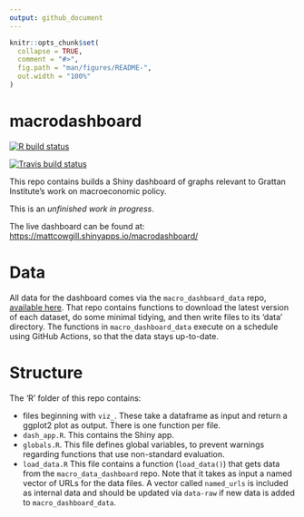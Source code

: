 ```yaml
---
output: github_document
---
```


<!-- README.md is generated from README.Rmd. Please edit that file -->

```r
knitr::opts_chunk$set(
  collapse = TRUE,
  comment = "#>",
  fig.path = "man/figures/README-",
  out.width = "100%"
)
```

# macrodashboard

<!-- badges: start -->
[![R build status](https://github.com/mattcowgill/macrodashboard/workflows/R-CMD-check/badge.svg)](https://github.com/mattcowgill/macrodashboard/actions)

[![Travis build status](https://travis-ci.org/mattcowgill/macrodashboard.svg?branch=master)](https://travis-ci.org/mattcowgill/macrodashboard)
<!-- badges: end -->

This repo contains builds a Shiny dashboard of graphs relevant to Grattan Institute's
work on macroeconomic policy.

This is an *unfinished work in progress*.

The live dashboard can be found at: [https://mattcowgill.shinyapps.io/macrodashboard/](https://mattcowgill.shinyapps.io/macrodashboard/)

# Data

All data for the dashboard comes via the `macro_dashboard_data` repo, [available here](https://github.com/MattCowgill/macro_dashboard_data/). That repo contains
functions to download the latest version of each dataset, do some minimal tidying,
and then write files to its 'data' directory. The functions in `macro_dashboard_data`
execute on a schedule using GitHub Actions, so that the data stays up-to-date.

# Structure

The 'R' folder of this repo contains:

 - files beginning with `viz_`. These take a dataframe as input and return a ggplot2
 plot as output. There is one function per file.
 - `dash_app.R`. This contains the Shiny app.
 - `globals.R`. This file defines global variables, to prevent warnings regarding
 functions that use non-standard evaluation.
 - `load_data.R` This file contains a function (`load_data()`) that gets data
 from the `macro_data_dashboard` repo. Note that it takes as input a named vector
 of URLs for the data files. A vector called `named_urls` is included as internal
 data and should be updated via `data-raw` if new data is added to `macro_dashboard_data`.
 
 
